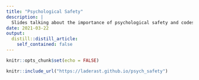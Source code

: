 ```yaml
---
title: "Psychological Safety"
description: |
  Slides talking about the importance of psychological safety and codes of conduct in the classroom.
date: 2021-03-22
output:
  distill::distill_article:
    self_contained: false
---
```



```r
knitr::opts_chunk$set(echo = FALSE)
```

```r
knitr::include_url("https://laderast.github.io/psych_safety")
```